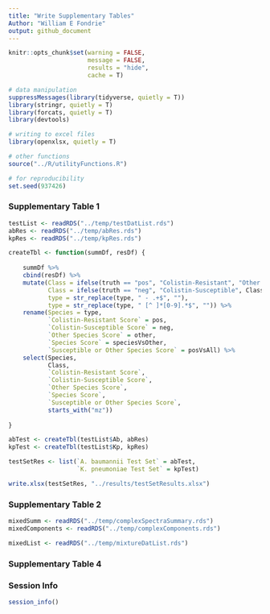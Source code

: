```yaml
---
title: "Write Supplementary Tables"
Author: "William E Fondrie"
output: github_document
---
```

```r
knitr::opts_chunk$set(warning = FALSE, 
                      message = FALSE, 
                      results = "hide", 
                      cache = T)
```

```r
# data manipulation
suppressMessages(library(tidyverse, quietly = T))
library(stringr, quietly = T)
library(forcats, quietly = T)
library(devtools)

# writing to excel files
library(openxlsx, quietly = T)

# other functions
source("../R/utilityFunctions.R")

# for reproducibility
set.seed(937426)
```


### Supplementary Table 1  

```r
testList <- readRDS("../temp/testDatList.rds")
abRes <- readRDS("../temp/abRes.rds")
kpRes <- readRDS("../temp/kpRes.rds")

createTbl <- function(summDf, resDf) {
    
    summDf %>%
    cbind(resDf) %>%
    mutate(Class = ifelse(truth == "pos", "Colistin-Resistant", "Other Species"),
           Class = ifelse(truth == "neg", "Colistin-Susceptible", Class),
           type = str_replace(type, " - .+$", ""),
           type = str_replace(type, " [^ ]*[0-9].*$", "")) %>%
    rename(Species = type, 
           `Colistin-Resistant Score` = pos,
           `Colistin-Susceptible Score` = neg,
           `Other Species Score` = other,
           `Species Score` = speciesVsOther,
           `Susceptible or Other Species Score` = posVsAll) %>%
    select(Species,
           Class,
           `Colistin-Resistant Score`,
           `Colistin-Susceptible Score`,
           `Other Species Score`,
           `Species Score`,
           `Susceptible or Other Species Score`,
           starts_with("mz"))
    
}

abTest <- createTbl(testList$Ab, abRes)
kpTest <- createTbl(testList$Kp, kpRes)

testSetRes <- list(`A. baumannii Test Set` = abTest,
                   `K. pneumoniae Test Set` = kpTest)

write.xlsx(testSetRes, "../results/testSetResults.xlsx")

```

### Supplementary Table 2
```r
mixedSumm <- readRDS("../temp/complexSpectraSummary.rds")
mixedComponents <- readRDS("../temp/complexComponents.rds")

mixedList <- readRDS("../temp/mixtureDatList.rds")
```


### Supplementary Table 4

### Session Info
```r
session_info()
```